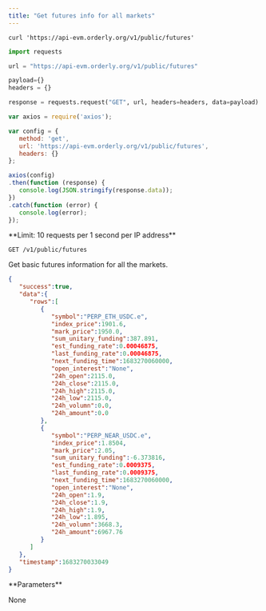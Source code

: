 ```yaml
---
title: "Get futures info for all markets"
---
```


<RequestExample>

```shell cURL
curl 'https://api-evm.orderly.org/v1/public/futures'
```

```python Python
import requests

url = "https://api-evm.orderly.org/v1/public/futures"

payload={}
headers = {}

response = requests.request("GET", url, headers=headers, data=payload)
```

```javascript JavaScript
var axios = require('axios');

var config = {
   method: 'get',
   url: 'https://api-evm.orderly.org/v1/public/futures',
   headers: {}
};

axios(config)
.then(function (response) {
   console.log(JSON.stringify(response.data));
})
.catch(function (error) {
   console.log(error);
});

```
</RequestExample>
**Limit: 10 requests per 1 second per IP address**

`GET /v1/public/futures`

Get basic futures information for all the markets.

<ResponseExample>

```json
{
   "success":true,
   "data":{
      "rows":[
         {
            "symbol":"PERP_ETH_USDC.e",
            "index_price":1901.6,
            "mark_price":1950.0,
            "sum_unitary_funding":387.891,
            "est_funding_rate":0.00046875,
            "last_funding_rate":0.00046875,
            "next_funding_time":1683270060000,
            "open_interest":"None",
            "24h_open":2115.0,
            "24h_close":2115.0,
            "24h_high":2115.0,
            "24h_low":2115.0,
            "24h_volumn":0.0,
            "24h_amount":0.0
         },
         {
            "symbol":"PERP_NEAR_USDC.e",
            "index_price":1.8504,
            "mark_price":2.05,
            "sum_unitary_funding":-6.373816,
            "est_funding_rate":0.0009375,
            "last_funding_rate":0.0009375,
            "next_funding_time":1683270060000,
            "open_interest":"None",
            "24h_open":1.9,
            "24h_close":1.9,
            "24h_high":1.9,
            "24h_low":1.895,
            "24h_volumn":3668.3,
            "24h_amount":6967.76
         }
      ]
   },
   "timestamp":1683270033049
}
```
</ResponseExample>
**Parameters**

None                   


